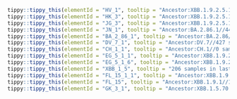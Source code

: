 



```r
tippy::tippy_this(elementId = "HV_1", tooltip = "Ancestor:XBB.1.9.2.5.1.6//3173 samples in last 120 days.//Alias of XBB.1.9.2.5.1.6.1, S:L452R, USA")
tippy::tippy_this(elementId = "HK_3", tooltip = "Ancestor:XBB.1.9.2.5.1.1//981 samples in last 120 days.//Alias of XBB.1.9.2.5.1.1.3, S:L455F, China, from sars-cov-2-variants/lineage-proposals#414")
tippy::tippy_this(elementId = "JG_3", tooltip = "Ancestor:XBB.1.9.2.5.1.3//350 samples in last 120 days.//Alias of XBB.1.9.2.5.1.3.3, S:L455F, S:S704L, Europe, from #2231")
tippy::tippy_this(elementId = "JN_1", tooltip = "Ancestor:BA.2.86.1//44 samples in last 120 days.//Alias of B.1.1.529.2.86.1.1, S:L455S, ORF1a:R3821K, ORF7b:F19L, Europe")
tippy::tippy_this(elementId = "BA_2_86_1", tooltip = "Ancestor:BA.2.86//55 samples in last 120 days.//Alias of B.1.1.529.2.86.1, ORF1a:K1973R, mostly with C12815T, mainly Europe, from #2236")
tippy::tippy_this(elementId = "DV_7_1", tooltip = "Ancestor:DV.7//427 samples in last 120 days.//Alias of B.1.1.529.2.75.3.4.1.1.1.1.1.7.1, S:L455F, S:F456L(T22928C), Spain/Austria, from sars-cov-2-variants/lineage-proposals#135")
tippy::tippy_this(elementId = "CH_1_1", tooltip = "Ancestor:CH.1//0 samples in last 120 days.//Alias of B.1.1.529.2.75.3.4.1.1.1.1, defined by S:L452R, from #1113")
tippy::tippy_this(elementId = "EG_5_1_1", tooltip = "Ancestor:XBB.1.9.2.5.1//2612 samples in last 120 days.//Alias of XBB.1.9.2.5.1.1, China, from #2020")
tippy::tippy_this(elementId = "EG_5_1_6", tooltip = "Ancestor:XBB.1.9.2.5.1//541 samples in last 120 days.//Alias of XBB.1.9.2.5.1.6, S:F157L, ORF1a:S1857L, USA, from sars-cov-2-variants/lineage-proposals#394")
tippy::tippy_this(elementId = "XBB_1_5", tooltip = "206 samples in last 120 days.//USA, S:F486P")
tippy::tippy_this(elementId = "FL_15_1_1", tooltip = "Ancestor:XBB.1.9.1.15.1//36 samples in last 120 days.//Alias of XBB.1.9.1.15.1.1, S:A475V, Canada/Romania/Belgium, from sars-cov-2-variants/lineage-proposals#646")
tippy::tippy_this(elementId = "FL_15", tooltip = "Ancestor:XBB.1.9.1//129 samples in last 120 days.//Alias of XBB.1.9.1.15, S:F456L (T22928C), ORF1a:E637K, Vietnam/China/South Korea, from #1994")
tippy::tippy_this(elementId = "GK_3_1", tooltip = "Ancestor:XBB.1.5.70.3//143 samples in last 120 days.//Alias of XBB.1.5.70.3.1, S:A475V, USA")
```
